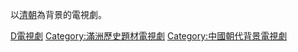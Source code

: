 {{中國歷史劃分類導航|背景電視劇}}
{{清朝背景作品分類導航|背景電視劇}}
以[[清朝|清朝]]為背景的電視劇。
[[Category:清朝背景作品|D電視劇]]
[[Category:滿洲歷史題材電視劇|Category:滿洲歷史題材電視劇]]
[[Category:中國朝代背景電視劇|Category:中國朝代背景電視劇]]